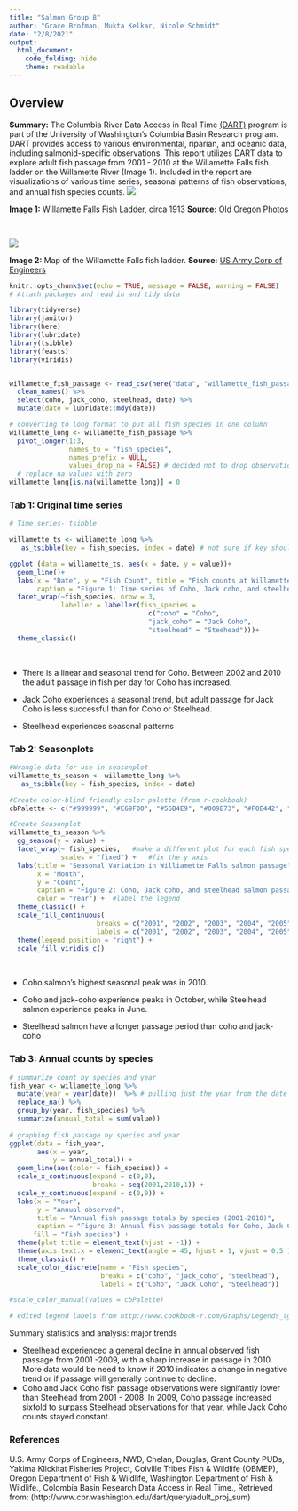 ```yaml
---
title: "Salmon Group 8"
author: "Grace Brofman, Mukta Kelkar, Nicole Schmidt"
date: "2/8/2021"
output: 
  html_document:
    code_folding: hide
    theme: readable
---
```


## Overview {.tabset}

**Summary:**
The Columbia River Data Access in Real Time [(DART)](http://www.cbr.washington.edu/dart/query/adult_daily) program is part of the University of Washington's Columbia Basin Research program. DART provides access to various environmental, riparian, and oceanic data, including salmonid-specific observations. This report utilizes DART data to explore adult fish passage from 2001 - 2010 at the Willamette Falls fish ladder on the Willamette River (Image 1). Included in the report are visualizations of various time series, seasonal patterns of fish observations, and annual fish species counts.
![](fish_ladder.jpg)

**Image 1:** Willamette Falls Fish Ladder, circa 1913
**Source:** [Old Oregon Photos](https://www.oldoregonphotos.com/fish-ladder-at-willamette-falls-1913.html)


<br>

![](fish_ladder_map.jpeg)

**Image 2:** Map of the Willamette Falls fish ladder.
**Source:** [US Army Corp of Engineers](https://media.defense.gov/2017/May/23/2001751687/-1/-1/1/DRAFT%20WFL%20INTEGRATED%20DISPOSITION%20STUDY%20AND%20EA.PDF)



```r
knitr::opts_chunk$set(echo = TRUE, message = FALSE, warning = FALSE)
# Attach packages and read in and tidy data 

library(tidyverse)
library(janitor)
library(here)
library(lubridate)
library(tsibble)
library(feasts)
library(viridis)


willamette_fish_passage <- read_csv(here("data", "willamette_fish_passage.csv")) %>% 
  clean_names() %>% 
  select(coho, jack_coho, steelhead, date) %>% 
  mutate(date = lubridate::mdy(date))

# converting to long format to put all fish species in one column
willamette_long <- willamette_fish_passage %>% 
  pivot_longer(1:3,
               names_to = "fish_species",
               names_prefix = NULL,
               values_drop_na = FALSE) # decided not to drop observations with n/a values becuase in Tab 1 it says to change na values to zero
  # replace na values with zero
willamette_long[is.na(willamette_long)] = 0 

```




### **Tab 1:** Original time series 


```r

# Time series- tsibble

willamette_ts <- willamette_long %>% 
   as_tsibble(key = fish_species, index = date) # not sure if key should be fish species or something else? 

ggplot (data = willamette_ts, aes(x = date, y = value))+
  geom_line()+
  labs(x = "Date", y = "Fish Count", title = "Fish counts at Willamette Falls (2001 - 2010)", subtitle = "Adult passage (fish/day)",
       caption = "Figure 1: Time series of Coho, Jack coho, and steelhead salmon passage from 2001 - 2010 (fish/ day)")+
  facet_wrap(~fish_species, nrow = 3, 
             labeller = labeller(fish_species =
                                   c("coho" = "Coho",
                                   "jack_coho" = "Jack Coho",
                                   "steelhead" = "Steehead")))+
  theme_classic()

```
<br>

- There is a linear and seasonal trend for Coho. Between 2002 and 2010 the adult passage in fish per day for Coho has increased.

- Jack Coho experiences a seasonal trend, but adult passage for Jack Coho is less successful than for Coho or Steelhead.

- Steelhead experiences seasonal patterns

### **Tab 2:** Seasonplots
 
```r
#Wrangle data for use in seasonplot
willamette_ts_season <- willamette_long %>% 
   as_tsibble(key = fish_species, index = date)

#Create color-blind friendly color palette (from r-cookbook)
cbPalette <- c("#999999", "#E69F00", "#56B4E9", "#009E73", "#F0E442", "#0072B2", "#D55E00", "#CC79A7", "#c71585", "#458b74")

#Create Seasonplot
willamette_ts_season %>% 
  gg_season(y = value) + 
  facet_wrap(~ fish_species,   #make a different plot for each fish species
             scales = "fixed") +   #fix the y axis 
  labs(title = "Seasonal Variation in Williamette Falls salmon passage",
       x = "Month",
       y = "Count",
       caption = "Figure 2: Coho, Jack coho, and steelhead salmon passage from 2001 - 2010 ",
       color = "Year") +  #label the legend
  theme_classic() +
  scale_fill_continuous(
                      breaks = c("2001", "2002", "2003", "2004", "2005", "2006", "2007", "2008", "2009", "2010"),
                      labels = c("2001", "2002", "2003", "2004", "2005", "2006", "2007", "2008", "2009", "2010")) +
  theme(legend.position = "right") +
  scale_fill_viridis_c() 
```
<br>

- Coho salmon's highest seasonal peak was in 2010.

- Coho and jack-coho experience peaks in October, while Steelhead salmon experience peaks in June. 

- Steelhead salmon have a longer passage period than coho and jack-coho


### **Tab 3:** Annual counts by species

```r


# summarize count by species and year
fish_year <- willamette_long %>% 
  mutate(year = year(date))  %>% # pulling just the year from the date
  replace_na() %>% 
  group_by(year, fish_species) %>% 
  summarize(annual_total = sum(value))
  
# graphing fish passage by species and year
ggplot(data = fish_year,
       aes(x = year,
           y = annual_total)) +
  geom_line(aes(color = fish_species)) +
  scale_x_continuous(expand = c(0,0),
                     breaks = seq(2001,2010,1)) +
  scale_y_continuous(expand = c(0,0)) +
  labs(x = "Year",
       y = "Annual observed",
       title = "Annual fish passage totals by species (2001-2010)",
       caption = "Figure 3: Annual fish passage totals for Coho, Jack Coho, and Steelhead  passage from 2001 - 2010 ",
      fill = "Fish species") +
  theme(plot.title = element_text(hjust = -1)) +
  theme(axis.text.x = element_text(angle = 45, hjust = 1, vjust = 0.5 )) +
  theme_classic() +
  scale_color_discrete(name = "Fish species", 
                       breaks = c("coho", "jack_coho", "steelhead"),
                       labels = c("Coho", "Jack Coho", "Steelhead")) 

#scale_color_manual(values = cbPalette) 

# edited legend labels from http://www.cookbook-r.com/Graphs/Legends_(ggplot2)/

```
Summary statistics and analysis: major trends

- Steelhead experienced a general decline in annual observed fish passage from 2001 -2009, with a sharp increase in passage in 2010. More data would be need to know if 2010 indicates a change in negative trend or if passage will generally continue to decline.
- Coho and Jack Coho fish passage observations were signifantly lower than Steelhead from 2001 - 2008. In 2009, Coho passage increased sixfold to surpass Steelhead observations for that year, while Jack Coho counts stayed constant.

### **References**
U.S. Army Corps of Engineers, NWD, Chelan, Douglas, Grant County PUDs, Yakima Klickitat Fisheries Project, Colville Tribes Fish & Wildlife (OBMEP), Oregon Department of Fish & Wildlife, Washington Department of Fish & Wildlife., Colombia Basin Research Data Access in Real Time., Retrieved from: (http://www.cbr.washington.edu/dart/query/adult_proj_sum) 
